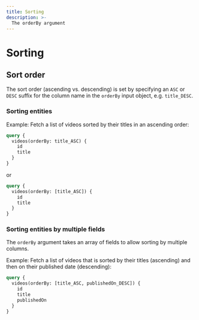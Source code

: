 ```yaml
---
title: Sorting
description: >-
  The orderBy argument
---
```


# Sorting

## Sort order

The sort order (ascending vs. descending) is set by specifying an `ASC` or `DESC` suffix for the column name in the `orderBy` input object, e.g. `title_DESC`.

### **Sorting entities**

Example: Fetch a list of videos sorted by their titles in an ascending order:

```graphql
query {
  videos(orderBy: title_ASC) {
    id
    title
  }
}
```
or
```graphql
query {
  videos(orderBy: [title_ASC]) {
    id
    title
  }
}
```

### **Sorting entities by multiple fields**

The `orderBy` argument takes an array of fields to allow sorting by multiple columns.

Example: Fetch a list of videos that is sorted by their titles (ascending) and then on their published date (descending):

```graphql
query {
  videos(orderBy: [title_ASC, publishedOn_DESC]) {
    id
    title
    publishedOn
  }
}
```
